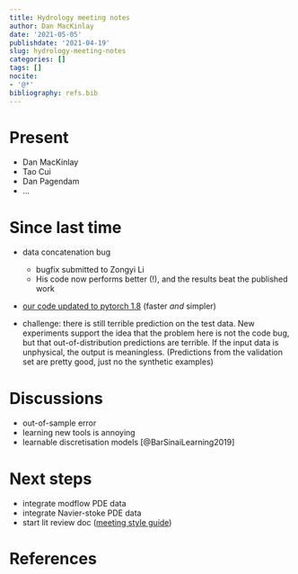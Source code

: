 ```yaml
---
title: Hydrology meeting notes
author: Dan MacKinlay
date: '2021-05-05'
publishdate: '2021-04-19'
slug: hydrology-meeting-notes
categories: []
tags: []
nocite:
- '@*'
bibliography: refs.bib
---
```


# Present

* Dan MacKinlay
* Tao Cui
* Dan Pagendam
* …

# Since last time

* data concatenation bug

  * bugfix submitted to Zongyi Li
  * His code now performs better (!), and the results beat the published work 
  
* [our code updated to pytorch 1.8 ](https://github.com/csiro-mlai/GroundwaterEmulation/tree/master) (faster *and* simpler)
* challenge: there is still terrible prediction on the test data.  New experiments support the idea that the problem here is not the code bug, but that out-of-distribution predictions are terrible. If the input data is unphysical, the output is meaningless. (Predictions from the validation set are pretty good, just no the synthetic examples)

# Discussions

* out-of-sample error
* learning new tools is annoying
* learnable discretisation models [@BarSinaiLearning2019]


# Next steps

* integrate modflow PDE data
* integrate Navier-stoke PDE data
* start lit review doc ([meeting style guide](https://www.elsevier.com/wps/find/journaldescription.cws_home/743096?generatepdf=true))

# References

::: {#refs}
:::

